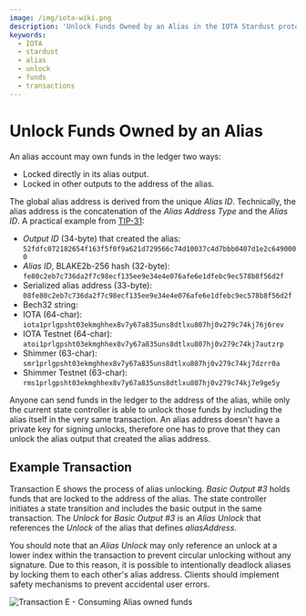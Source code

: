 ```yaml
---
image: /img/iota-wiki.png
description: 'Unlock Funds Owned by an Alias in the IOTA Stardust protocol'
keywords:
  - IOTA
  - stardust
  - alias
  - unlock
  - funds
  - transactions
---
```


# Unlock Funds Owned by an Alias

An alias account may own funds in the ledger two ways:

- Locked directly in its alias output.
- Locked in other outputs to the address of the alias.

The global alias address is derived from the unique _Alias ID_. Technically, the alias address is the concatenation of
the _Alias Address Type_ and the _Alias ID_. A practical example from
[TIP-31](https://wiki.iota.org/shimmer/tips/tips/TIP-0031/):

- _Output ID_ (34-byte) that created the alias: `52fdfc072182654f163f5f0f9a621d729566c74d10037c4d7bbb0407d1e2c6490000`
- _Alias ID_, BLAKE2b-256 hash (32-byte): `fe80c2eb7c736da2f7c98ecf135ee9e34e4e076afe6e1dfebc9ec578b8f56d2f`
- Serialized alias address (33-byte): `08fe80c2eb7c736da2f7c98ecf135ee9e34e4e076afe6e1dfebc9ec578b8f56d2f`
- Bech32 string:
- IOTA (64-char): `iota1prlgpsht03ekmghhex8v7y67a835uns8dtlxu807hj0v279c74kj76j6rev`
- IOTA Testnet (64-char): `atoi1prlgpsht03ekmghhex8v7y67a835uns8dtlxu807hj0v279c74kj7autzrp`
- Shimmer (63-char): `smr1prlgpsht03ekmghhex8v7y67a835uns8dtlxu807hj0v279c74kj7dzrr0a`
- Shimmer Testnet (63-char): `rms1prlgpsht03ekmghhex8v7y67a835uns8dtlxu807hj0v279c74kj7e9ge5y`

Anyone can send funds in the ledger to the address of the alias, while only the current state controller is able to
unlock those funds by including the alias itself in the very same transaction. An alias address doesn't have
a private key for signing unlocks, therefore one has to prove that they can unlock the alias output that created the
alias address.

## Example Transaction

Transaction E shows the process of alias unlocking. _Basic Output #3_ holds funds that are locked to the address of the
alias. The state controller initiates a state transition and includes the basic output in the same transaction.
The _Unlock_ for _Basic Output #3_ is an _Alias Unlock_ that references the _Unlock_ of the alias that defines
_aliasAddress_.

You should note that an _Alias Unlock_ may only reference an unlock at a lower index within the transaction to
prevent circular unlocking without any signature. Due to this reason, it is possible to intentionally deadlock aliases
by locking them to each other's alias address. Clients should implement safety mechanisms to prevent accidental user errors.

![Transaction E - Consuming Alias owned funds](/img/stardust_explanations/stardust_ledger_anatomy/alias_transaction/tx_E.svg)
